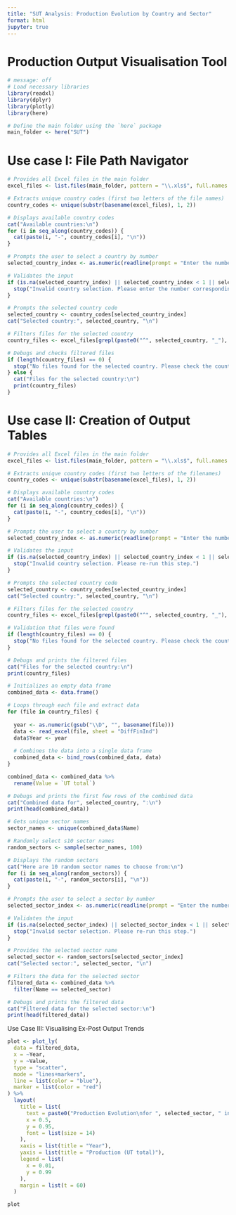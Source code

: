 ```yaml
---
title: "SUT Analysis: Production Evolution by Country and Sector"
format: html
jupyter: true
---
```


# Production Output Visualisation Tool

```r
# message: off
# Load necessary libraries
library(readxl)
library(dplyr)
library(plotly)
library(here)

# Define the main folder using the `here` package
main_folder <- here("SUT")

```

# Use case I: File Path Navigator

```r

# Provides all Excel files in the main folder
excel_files <- list.files(main_folder, pattern = "\\.xls$", full.names = TRUE)

# Extracts unique country codes (first two letters of the file names)
country_codes <- unique(substr(basename(excel_files), 1, 2))

# Displays available country codes
cat("Available countries:\n")
for (i in seq_along(country_codes)) {
  cat(paste(i, "-", country_codes[i], "\n"))
}

# Prompts the user to select a country by number
selected_country_index <- as.numeric(readline(prompt = "Enter the number corresponding to the country you'd like to view (e.g., 1 for AT): "))

# Validates the input
if (is.na(selected_country_index) || selected_country_index < 1 || selected_country_index > length(country_codes)) {
  stop("Invalid country selection. Please enter the number corresponding to a country from the list.")
}

# Prompts the selected country code
selected_country <- country_codes[selected_country_index]
cat("Selected country:", selected_country, "\n")


```

```r
# Filters files for the selected country
country_files <- excel_files[grepl(paste0("^", selected_country, "_"), basename(excel_files))]

# Debugs and checks filtered files
if (length(country_files) == 0) {
  stop("No files found for the selected country. Please check the country code or file structure.")
} else {
  cat("Files for the selected country:\n")
  print(country_files)
}

```

# Use case II: Creation of Output Tables

```r
# Provides all Excel files in the main folder
excel_files <- list.files(main_folder, pattern = "\\.xls$", full.names = TRUE)

# Extracts unique country codes (first two letters of the filenames)
country_codes <- unique(substr(basename(excel_files), 1, 2))

# Displays available country codes
cat("Available countries:\n")
for (i in seq_along(country_codes)) {
  cat(paste(i, "-", country_codes[i], "\n"))
}

# Prompts the user to select a country by number
selected_country_index <- as.numeric(readline(prompt = "Enter the number corresponding to the country you'd like to view (e.g., 1 for AT): "))

# Validates the input
if (is.na(selected_country_index) || selected_country_index < 1 || selected_country_index > length(country_codes)) {
  stop("Invalid country selection. Please re-run this step.")
}

# Prompts the selected country code
selected_country <- country_codes[selected_country_index]
cat("Selected country:", selected_country, "\n")
```

```r

# Filters files for the selected country
country_files <- excel_files[grepl(paste0("^", selected_country, "_"), basename(excel_files))]

# Validation that files were found
if (length(country_files) == 0) {
  stop("No files found for the selected country. Please check the country code or file structure.")
}

# Debugs and prints the filtered files
cat("Files for the selected country:\n")
print(country_files)

```


```r
# Initializes an empty data frame
combined_data <- data.frame()

# Loops through each file and extract data
for (file in country_files) {
  
  year <- as.numeric(gsub("\\D", "", basename(file)))
  data <- read_excel(file, sheet = "DiffFinInd")
  data$Year <- year
  
  # Combines the data into a single data frame
  combined_data <- bind_rows(combined_data, data)
}

combined_data <- combined_data %>%
  rename(Value = `UT total`)

# Debugs and prints the first few rows of the combined data
cat("Combined data for", selected_country, ":\n")
print(head(combined_data))

```

```r
# Gets unique sector names
sector_names <- unique(combined_data$Name)

# Randomly select s10 sector names
random_sectors <- sample(sector_names, 100)

# Displays the random sectors
cat("Here are 10 random sector names to choose from:\n")
for (i in seq_along(random_sectors)) {
  cat(paste(i, "-", random_sectors[i], "\n"))
}

# Prompts the user to select a sector by number
selected_sector_index <- as.numeric(readline(prompt = "Enter the number corresponding to the sector you'd like to view: "))

# Validates the input
if (is.na(selected_sector_index) || selected_sector_index < 1 || selected_sector_index > length(random_sectors)) {
  stop("Invalid sector selection. Please re-run this step.")
}

# Provides the selected sector name
selected_sector <- random_sectors[selected_sector_index]
cat("Selected sector:", selected_sector, "\n")

# Filters the data for the selected sector
filtered_data <- combined_data %>%
  filter(Name == selected_sector)

# Debugs and prints the filtered data
cat("Filtered data for the selected sector:\n")
print(head(filtered_data))

```

 Use Case III: Visualising Ex-Post Output Trends

```r

plot <- plot_ly(
  data = filtered_data,
  x = ~Year,
  y = ~Value,
  type = "scatter",
  mode = "lines+markers",
  line = list(color = "blue"),
  marker = list(color = "red")
) %>%
  layout(
    title = list(
      text = paste0("Production Evolution\nfor ", selected_sector, " in ", selected_country),
      x = 0.5,         
      y = 0.95,        
      font = list(size = 14)  
    ),
    xaxis = list(title = "Year"),
    yaxis = list(title = "Production (UT total)"),
    legend = list(
      x = 0.01,  
      y = 0.99   
    ),
    margin = list(t = 60)
  )

plot
```

